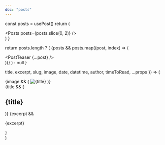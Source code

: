 ```yaml
---
doc: "posts"
---
```



<!-- preview start -->

  const posts = usePost()
  return (
    <Div p="10">
      <Posts posts={posts.slice(0, 2)} />
    </Div>
  )
}

<!-- preview end -->

  return posts.length ? (
    <Grid col="1" gap="10|20" maxW="800px" mx="auto">
      {posts &&
        posts.map((post, index) => (
          <Div key={index}>
            <PostTeaser {...post} />
          </Div>
        ))}
    </Grid>
  ) : null
}

  title,
  excerpt,
  slug,
  image,
  date,
  datetime,
  author,
  timeToRead,
  ...props
}) => (
  <Article {...props}>
    {image && (
      <Link href={slug} d="block">
        <Image src={image} title={title} alt={title} />
      </Link>
    )}
    <Div mt="4">
      {title && (
        <Link href={slug}>
          <H2 mt="0" mb="4" fontSize="2xl|2xl|3xl|4xl" hoverColor="primary">
            {title}
          </H2>
        </Link>
      )}
      {excerpt && <P mt="1">{excerpt}</P>}
      <PostMeta
        author={author}
        timeToRead={timeToRead}
        date={date}
        datetime={datetime}
        fontSize="md"
      />
    </Div>
  </Article>
)
